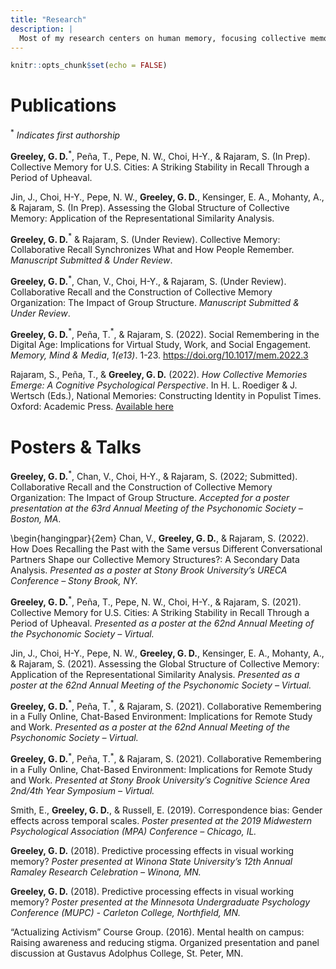 ```yaml
---
title: "Research"
description: |
  Most of my research centers on human memory, focusing collective memory, how face-to-face and online collaboration influences memory, and the relationship between collective memory and retrieval dynamics.
---
```


```r
knitr::opts_chunk$set(echo = FALSE)
```

# Publications

$^{*}$ *Indicates first authorship*

**Greeley, G. D.**$^{*}$, Peña, T., Pepe, N. W., Choi, H-Y., & Rajaram, S. (In Prep). Collective Memory for U.S. Cities: A Striking Stability in Recall Through a Period of Upheaval.

Jin, J., Choi, H-Y., Pepe, N. W., **Greeley, G. D.**, Kensinger, E. A., Mohanty, A., & Rajaram, S. (In Prep). Assessing the Global Structure of Collective Memory: Application of the Representational Similarity Analysis.

**Greeley, G. D.**$^{*}$ & Rajaram, S. (Under Review). Collective Memory: Collaborative Recall Synchronizes What and How People Remember. *Manuscript Submitted & Under Review*.

**Greeley, G. D.**$^{*}$, Chan, V., Choi, H-Y., & Rajaram, S. (Under Review). Collaborative Recall and the Construction of Collective Memory Organization: The Impact of Group Structure. *Manuscript Submitted & Under Review*.

**Greeley, G. D.**$^{*}$, Peña, T.$^{*}$, & Rajaram, S. (2022). Social Remembering in the Digital Age: Implications for Virtual Study, Work, and Social Engagement. *Memory, Mind & Media*, *1(e13)*. 1-23. [https://doi.org/10.1017/mem.2022.3](https://doi.org/10.1017/mem.2022.3)

Rajaram, S., Peña, T., & **Greeley, G. D.** (2022). *How Collective Memories Emerge: A Cognitive Psychological Perspective*. In H. L. Roediger & J. Wertsch (Eds.), National Memories: Constructing Identity in Populist Times. Oxford: Academic Press. [Available here](https://global.oup.com/academic/product/national-memories-9780197568675?q=National%20Memories:%20Constructing%20Identity%20in%20Populist%20Times&cc=us&lang=en#)

# Posters & Talks

**Greeley, G. D.**$^{*}$, Chan, V., Choi, H-Y., & Rajaram, S. (2022; Submitted). Collaborative Recall and the Construction of Collective Memory Organization: The Impact of Group Structure. *Accepted for a poster presentation at the 63rd Annual Meeting of the Psychonomic Society – Boston, MA*.

\vspace{4pt}

\begin{hangingpar}{2em}
Chan, V., **Greeley, G. D.**, & Rajaram, S. (2022). How Does Recalling the Past with the Same versus Different Conversational Partners Shape our Collective Memory Structures?: A Secondary Data Analysis. *Presented as a poster at Stony Brook University's URECA Conference – Stony Brook, NY.* 

**Greeley, G. D.**$^{*}$, Peña, T., Pepe, N. W., Choi, H-Y., & Rajaram, S. (2021). Collective Memory for U.S. Cities: A Striking Stability in Recall Through a Period of Upheaval. *Presented as a poster at the 62nd Annual Meeting of the Psychonomic Society – Virtual.*

Jin, J., Choi, H-Y., Pepe, N. W., **Greeley, G. D.**, Kensinger, E. A., Mohanty, A., & Rajaram, S. (2021). Assessing the Global Structure of Collective Memory: Application of the Representational Similarity Analysis. *Presented as a poster at the 62nd Annual Meeting of the Psychonomic Society – Virtual.*

**Greeley, G. D.**$^{*}$, Peña, T.$^{*}$, & Rajaram, S. (2021). Collaborative Remembering in a Fully Online, Chat-Based Environment: Implications for Remote Study and Work. *Presented as a poster at the 62nd Annual Meeting of the Psychonomic Society – Virtual.*

**Greeley, G. D.**$^{*}$, Peña, T.$^{*}$, & Rajaram, S. (2021). Collaborative Remembering in a Fully Online, Chat-Based Environment: Implications for Remote Study and Work. *Presented at Stony Brook University’s Cognitive Science Area 2nd/4th Year Symposium – Virtual.*

Smith, E., **Greeley, G. D.**, & Russell, E. (2019). Correspondence bias: Gender effects across temporal scales. *Poster presented at the 2019 Midwestern Psychological Association (MPA) Conference – Chicago, IL.*

**Greeley, G. D.** (2018). Predictive processing effects in visual working memory? *Poster presented at Winona State University’s 12th Annual Ramaley Research Celebration – Winona, MN.*

**Greeley, G. D.** (2018). Predictive processing effects in visual working memory? *Poster presented at the Minnesota Undergraduate Psychology Conference (MUPC) - Carleton College, Northfield, MN.*

“Actualizing Activism” Course Group. (2016). Mental health on campus: Raising awareness and reducing stigma.
Organized presentation and panel discussion at Gustavus Adolphus College, St. Peter, MN.



